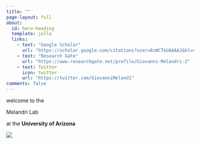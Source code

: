 ```yaml
---
title: ""
page-layout: full
about:
  id: hero-heading
  template: jolla
  links:
    - text: "Google Scholar"
      url: "https://scholar.google.com/citations?user=8zWCTkUAAAAJ&hl=en"
    - text: "Research Gate"
      url: "https://www.researchgate.net/profile/Giovanni-Melandri-2"
    - text: Twitter
      icon: twitter
      url: "https://twitter.com/GiovanniMeland1"
comments: false
---
```


::: {.main style="display: block;"}

::: title-banner
::: title-text

:::{.welcome}
welcome to the
:::

:::{.lab}
Melandri Lab
:::

:::{.uofa}
at the **University of Arizona**
:::

:::
![](img/field_banner3.jpg)
:::
:::
